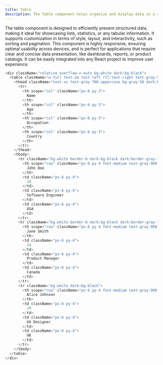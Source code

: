 ```yaml
---
title: Table
description: The Table component helps organize and display data in a structured format, enhancing readability.
---
```

<div className="mdx-body">
The table component is designed to efficiently present structured data, making it ideal for showcasing lists, statistics, or any tabular information. It supports customization in terms of style, layout, and interactivity, such as sorting and pagination. This component is highly responsive, ensuring optimal usability across devices, and is perfect for applications that require clear and concise data presentation, like dashboards, reports, or product catalogs. It can be easily integrated into any React project to improve user experience.

<PreviewBox>
<Table />
</PreviewBox>

```js showLineNumbers caption="You can customize the markup and modify the tags as per your preferred framework to seamlessly integrate them into your project."
<div className="relative overflow-x-auto bg-white dark:bg-black">
  <table className="w-full text-sm text-left rtl:text-right text-gray-500 dark:text-gray-400 border border-gray">
    <thead className="text-xs text-gray-700 uppercase bg-gray-50 dark:bg-black dark:text-gray-400">
      <tr>
        <th scope="col" className="px-6 py-3">
          Name
        </th>
        <th scope="col" className="px-6 py-3">
          Age
        </th>
        <th scope="col" className="px-6 py-3">
          Occupation
        </th>
        <th scope="col" className="px-6 py-3">
          Country
        </th>
      </tr>
    </thead>
    <tbody>
      <tr className="bg-white border-b dark:bg-black dark:border-gray-700">
        <th scope="row" className="px-6 py-4 font-medium text-gray-900 whitespace-nowrap dark:text-white">
          John Doe
        </th>
        <td className="px-6 py-4">
          28
        </td>
        <td className="px-6 py-4">
          Software Engineer
        </td>
        <td className="px-6 py-4">
          USA
        </td>
      </tr>
      <tr className="bg-white border-b dark:bg-black dark:border-gray-700">
        <th scope="row" className="px-6 py-4 font-medium text-gray-900 whitespace-nowrap dark:text-white">
          Jane Smith
        </th>
        <td className="px-6 py-4">
          34
        </td>
        <td className="px-6 py-4">
          Product Manager
        </td>
        <td className="px-6 py-4">
          Canada
        </td>
      </tr>
      <tr className="bg-white dark:bg-black">
        <th scope="row" className="px-6 py-4 font-medium text-gray-900 whitespace-nowrap dark:text-white">
          Alice Johnson
        </th>
        <td className="px-6 py-4">
          29
        </td>
        <td className="px-6 py-4">
          UX Designer
        </td>
        <td className="px-6 py-4">
          UK
        </td>
      </tr>
    </tbody>
  </table>
</div>
```
</div>